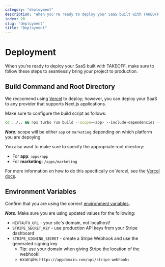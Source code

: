 ```yaml
---
category: "deployment"
description: "When you're ready to deploy your SaaS built with TAKEOFF, make sure to follow these steps to seamlessly bring your project to production."
index: 20
slug: "deployment"
title: "Deployment"
---
```


# Deployment

When you're ready to deploy your SaaS built with TAKEOFF, make sure to follow these steps to seamlessly bring your project to production.

## Build Command and Root Directory

We reccomend using [Vercel](https://vercel.com) to deploy; however, you can deploy your SaaS to any provider that supports Next.js applications.

Make sure to configure the build script as follows:

```bash
cd ../.. && npx turbo run build --scope=<app> --include-dependencies --no-deps
```

**_Note:_** scope will be either `app` or `marketing` depending on which platform you are depoying.

You also want to make sure to specify the appropriate root directory:

- For **app**: `apps/app`
- For **marketing**: `/apps/marketing`

For more information on how to do this specifically on Vercel, see the [Vercel docs](https://vercel.com/docs/concepts/git/monorepos).

## Environment Variables

Confirm that you are using the correct [environment variables](https://takeoff-docs.durk.dev/environment-variables).

**_Note:_** Make sure you are using updated values for the following:

- `NEXTAUTH_URL` - your site's domain, not localhost!
- `STRIPE_SECRET_KEY` - use production API keys from your Stripe dashboard
- `STRIPE_SIGNING_SECRET` - create a Stripe Webhook and use the generated signing key
  - Tip: use your domain when giving Stripe the location of the webhook!
  - example: `https://appdomain.com/api/stripe-webhooks`
